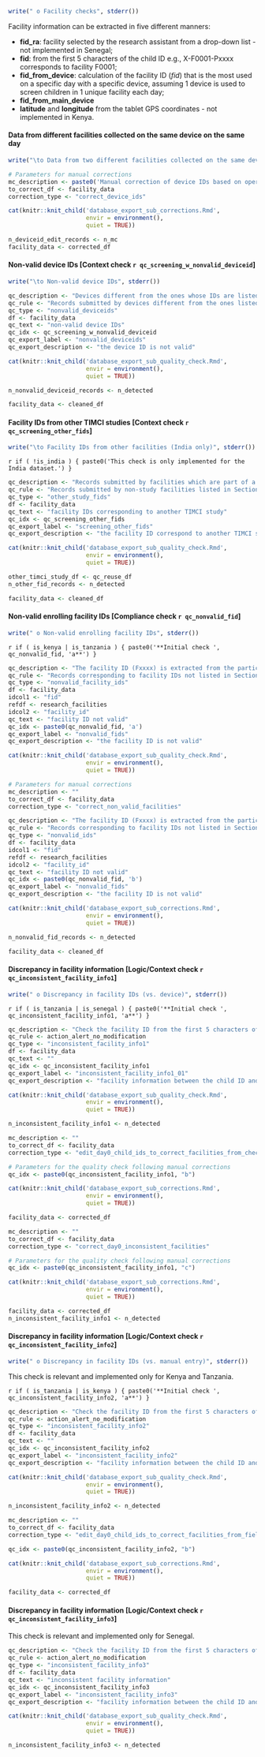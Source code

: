 ```r
write(" o Facility checks", stderr())
```

Facility information can be extracted in five different manners:

* **fid_ra**: facility selected by the research assistant from a drop-down list - not implemented in Senegal;
* **fid**: from the first 5 characters of the child ID e.g., X-F0001-Pxxxx corresponds to facility F0001;
* **fid_from_device**: calculation of the facility ID (*fid*) that is the most used on a specific day with a specific device, assuming 1 device is used to screen children in 1 unique facility each day;
* **fid_from_main_device**
* **latitude** and **longitude** from the tablet GPS coordinates - not implemented in Kenya.

#### Data from different facilities collected on the same device on the same day

```r
write("\to Data from two different facilities collected on the same device on the same day (Tanzania only)", stderr())
```

```r
# Parameters for manual corrections
mc_description <- paste0('Manual correction of device IDs based on operational information from the field.')
to_correct_df <- facility_data
correction_type <- "correct_device_ids"

cat(knitr::knit_child('database_export_sub_corrections.Rmd',
                      envir = environment(),
                      quiet = TRUE))

n_deviceid_edit_records <- n_mc
facility_data <- corrected_df
```

#### Non-valid device IDs [Context check `r qc_screening_w_nonvalid_deviceid`]

```r
write("\to Non-valid device IDs", stderr())
```

```r
qc_description <- "Devices different from the ones whose IDs are listed in Section 2.3 of this report are considered as *non-valid* and may have been used for instance for training purposes. Records submitted by non-valid devices should not be considered as part of the main database."
qc_rule <- "Records submitted by devices different from the ones listed in Section 2.3 of this report are deleted."
qc_type <- "nonvalid_deviceids"
df <- facility_data
qc_text <- "non-valid device IDs"
qc_idx <- qc_screening_w_nonvalid_deviceid
qc_export_label <- "nonvalid_deviceids"
qc_export_description <- "the device ID is not valid"

cat(knitr::knit_child('database_export_sub_quality_check.Rmd',
                      envir = environment(),
                      quiet = TRUE))

n_nonvalid_deviceid_records <- n_detected
```

```r
facility_data <- cleaned_df
```

#### Facility IDs from other TIMCI studies [Context check `r qc_screening_other_fids`]

```r
write("\to Facility IDs from other facilities (India only)", stderr())
```

`r if ( !is_india ) { paste0('This check is only implemented for the India dataset.') }`

```r
qc_description <- "Records submitted by facilities which are part of a different TIMCI study and stored in the same ODK Central project should not be considered as part of the main database."
qc_rule <- "Records submitted by non-study facilities listed in Section 2.3 of this report are deleted."
qc_type <- "other_study_fids"
df <- facility_data
qc_text <- "facility IDs corresponding to another TIMCI study"
qc_idx <- qc_screening_other_fids
qc_export_label <- "screening_other_fids"
qc_export_description <- "the facility ID correspond to another TIMCI study"

cat(knitr::knit_child('database_export_sub_quality_check.Rmd',
                      envir = environment(),
                      quiet = TRUE))

other_timci_study_df <- qc_reuse_df
n_other_fid_records <- n_detected
```

```r
facility_data <- cleaned_df
```

#### Non-valid enrolling facility IDs [Compliance check `r qc_nonvalid_fid`]

```r
write(" o Non-valid enrolling facility IDs", stderr())
```

`r if ( is_kenya | is_tanzania ) { paste0('**Initial check ', qc_nonvalid_fid, 'a**') }`

```r
qc_description <- "The facility ID (Fxxxx) is extracted from the participant enrolment ID (X-Fxxxx-Pxxxx). It should correspond to the ID of one of the research facility listed in Section 2.2 of this report."
qc_rule <- "Records corresponding to facility IDs not listed in Section 2.2 of this report are detected and manually corrected before Day 7 follow-up is conducted where possible."
qc_type <- "nonvalid_facility_ids"
df <- facility_data
idcol1 <- "fid"
refdf <- research_facilities
idcol2 <- "facility_id"
qc_text <- "facility ID not valid"
qc_idx <- paste0(qc_nonvalid_fid, 'a')
qc_export_label <- "nonvalid_fids"
qc_export_description <- "the facility ID is not valid"

cat(knitr::knit_child('database_export_sub_quality_check.Rmd',
                      envir = environment(),
                      quiet = TRUE))
```

```r
# Parameters for manual corrections
mc_description <- ""
to_correct_df <- facility_data
correction_type <- "correct_non_valid_facilities"

qc_description <- "The facility ID (Fxxxx) is extracted from the participant enrolment ID (X-Fxxxx-Pxxxx). It should correspond to the ID of one of the research facility listed in Section 2.2 of this report."
qc_rule <- "Records corresponding to facility IDs not listed in Section 2.2 of this report are deleted."
qc_type <- "nonvalid_ids"
df <- facility_data
idcol1 <- "fid"
refdf <- research_facilities
idcol2 <- "facility_id"
qc_text <- "facility ID not valid"
qc_idx <- paste0(qc_nonvalid_fid, 'b')
qc_export_label <- "nonvalid_fids"
qc_export_description <- "the facility ID is not valid"

cat(knitr::knit_child('database_export_sub_corrections.Rmd',
                      envir = environment(),
                      quiet = TRUE))

n_nonvalid_fid_records <- n_detected
```

```r
facility_data <- cleaned_df
```

#### Discrepancy in facility information [Logic/Context check `r qc_inconsistent_facility_info1`]

```r
write(" o Discrepancy in facility IDs (vs. device)", stderr())
```

`r if ( is_tanzania | is_senegal ) { paste0('**Initial check ', qc_inconsistent_facility_info1, 'a**') }`

```r
qc_description <- "Check the facility ID from the first 5 characters of the child ID versus from the device which is used (assuming 1 device is screening children in 1 unique facility per day)."
qc_rule <- action_alert_no_modification
qc_type <- "inconsistent_facility_info1"
df <- facility_data
qc_text <- ""
qc_idx <- qc_inconsistent_facility_info1
qc_export_label <- "inconsistent_facility_info1_01"
qc_export_description <- "facility information between the child ID and the device is inconsistent"

cat(knitr::knit_child('database_export_sub_quality_check.Rmd',
                      envir = environment(),
                      quiet = TRUE))

n_inconsistent_facility_info1 <- n_detected
```

```r
mc_description <- ""
to_correct_df <- facility_data
correction_type <- "edit_day0_child_ids_to_correct_facilities_from_check"

# Parameters for the quality check following manual corrections
qc_idx <- paste0(qc_inconsistent_facility_info1, "b")

cat(knitr::knit_child('database_export_sub_corrections.Rmd',
                      envir = environment(),
                      quiet = TRUE))

facility_data <- corrected_df
```

```r
mc_description <- ""
to_correct_df <- facility_data
correction_type <- "correct_day0_inconsistent_facilities"

# Parameters for the quality check following manual corrections
qc_idx <- paste0(qc_inconsistent_facility_info1, "c")

cat(knitr::knit_child('database_export_sub_corrections.Rmd',
                      envir = environment(),
                      quiet = TRUE))

facility_data <- corrected_df
n_inconsistent_facility_info1 <- n_detected
```

#### Discrepancy in facility information [Logic/Context check `r qc_inconsistent_facility_info2`]

```r
write(" o Discrepancy in facility IDs (vs. manual entry)", stderr())
```

This check is relevant and implemented only for Kenya and Tanzania.

`r if ( is_tanzania | is_kenya ) { paste0('**Initial check ', qc_inconsistent_facility_info2, 'a**') }`

```r
qc_description <- "Check the facility ID from the first 5 characters of the child ID versus from the research assistant's manual entry."
qc_rule <- action_alert_no_modification
qc_type <- "inconsistent_facility_info2"
df <- facility_data
qc_text <- ""
qc_idx <- qc_inconsistent_facility_info2
qc_export_label <- "inconsistent_facility_info2"
qc_export_description <- "facility information between the child ID and the research assistant's entry is inconsistent"

cat(knitr::knit_child('database_export_sub_quality_check.Rmd',
                      envir = environment(),
                      quiet = TRUE))

n_inconsistent_facility_info2 <- n_detected
```

```r
mc_description <- ""
to_correct_df <- facility_data
correction_type <- "edit_day0_child_ids_to_correct_facilities_from_field_info"

qc_idx <- paste0(qc_inconsistent_facility_info2, "b")

cat(knitr::knit_child('database_export_sub_corrections.Rmd',
                      envir = environment(),
                      quiet = TRUE))

facility_data <- corrected_df
```

#### Discrepancy in facility information [Logic/Context check `r qc_inconsistent_facility_info3`]

This check is relevant and implemented only for Senegal.

```r
qc_description <- "Check the facility ID from the first 5 characters of the child ID versus from fid_from_main_device."
qc_rule <- action_alert_no_modification
qc_type <- "inconsistent_facility_info3"
df <- facility_data
qc_text <- "inconsistent facility information"
qc_idx <- qc_inconsistent_facility_info3
qc_export_label <- "inconsistent_facility_info3"
qc_export_description <- "facility information between the child ID and fid_from_main_device is inconsistent"

cat(knitr::knit_child('database_export_sub_quality_check.Rmd',
                      envir = environment(),
                      quiet = TRUE))

n_inconsistent_facility_info3 <- n_detected
```
